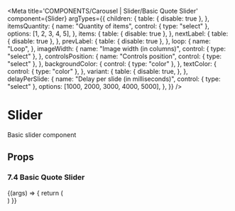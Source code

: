 
<Meta
  title='COMPONENTS/Carousel | Slider/Basic Quote Slider'
  component={Slider}
  argTypes={{
    children: {
      table: { disable: true },
    },
    itemsQuantity: {
      name: "Quantity of items",
      control: { type: "select" },
      options: [1, 2, 3, 4, 5],
    },
    items: {
      table: { disable: true },
    },
    nextLabel: {
      table: { disable: true },
    },
    prevLabel: {
      table: { disable: true },
    },
    loop: {
      name: "Loop",
    },
    imageWidth: {
      name: "Image width (in columns)",
      control: { type: "select" },
    },
    controlsPosition: {
      name: "Controls position",
      control: { type: "select" },
    },
    backgroundColor: {
      control: { type: "color" },
    },
    textColor: {
      control: { type: "color" },
    },
    variant: {
      table: {
        disable: true,
      },
    },
    delayPerSlide: {
      name: "Delay per slide (in milliseconds)",
      control: { type: "select" },
      options: [1000, 2000, 3000, 4000, 5000],
    },
  }}
/>

# Slider

Basic slider component

## Props

<Props of={Slider} />

### 7.4 Basic Quote Slider

<Preview>
  <Story
    name='Basic Quote Slider'
    args={{ imageWidth: "4", loop: true, controlsPosition: "right" }}
    parameters={{ controls: { disable: true } }}
  >
    {(args) => {
      return (
        <div style={{ margin: "20px" }}>
          <Slider items={items} variant='simpleQuote' loop {...args} />
        </div>
      )
    }}
  </Story>
</Preview>
